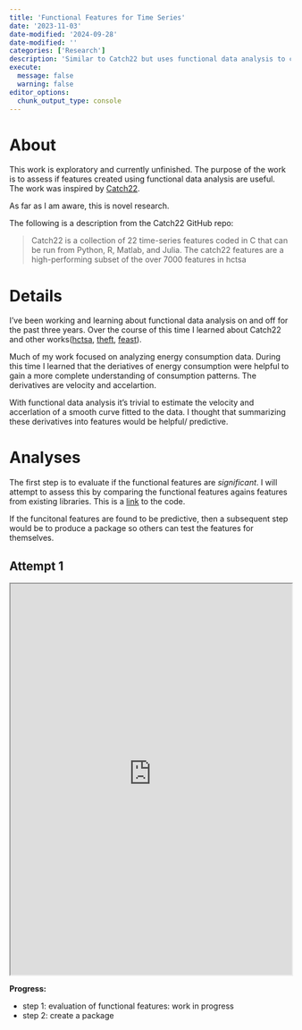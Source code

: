```yaml
---
title: 'Functional Features for Time Series'
date: '2023-11-03'
date-modified: '2024-09-28'
date-modified: ''
categories: ['Research']
description: 'Similar to Catch22 but uses functional data analysis to create features'
execute: 
  message: false
  warning: false
editor_options: 
  chunk_output_type: console
---
```


# About

This work is exploratory and currently unfinished.
The purpose of the work is to assess if features created using functional data analysis are useful.
The work was inspired by [Catch22](https://github.com/hendersontrent/catch22).

As far as I am aware, this is novel research.

The following is a description from the Catch22 GitHub repo:

> Catch22 is a collection of 22 time-series features coded in C that can be run from Python, R, Matlab, and Julia. The catch22 features are a high-performing subset of the over 7000 features in hctsa

# Details

I've been working and learning about functional data analysis on and off for the past three years.
Over the course of this time I learned about Catch22 and other works([hctsa](https://github.com/benfulcher/hctsa), [theft](https://github.com/hendersontrent/theft), [feast](https://cran.r-project.org/web/packages/feasts/index.html)).

Much of my work focused on analyzing energy consumption data.
During this time I learned that the deriatives of energy consumption were helpful to gain a more complete understanding of consumption patterns.
The derivatives are velocity and accelartion.

With functional data analysis it's trivial to estimate the velocity and accerlation of a smooth curve fitted to the data.
I thought that summarizing these derivatives into features would be helpful/ predictive.

# Analyses

The first step is to evaluate if the functional features are *significant*.
I will attempt to assess this by comparing the functional features agains features from existing libraries.
This is a [link]() to the code.

If the funcitonal features are found to be predictive, then a subsequent step would be to produce a package so others can test the features for themselves.

## Attempt 1

::: {=html}
<iframe src="https://kaladin-stormblessed.quarto.pub/functional-features-part1/" width="100%" height="700px"></iframe>
:::


**Progress:**

- step 1: evaluation of functional features: work in progress
- step 2: create a package
